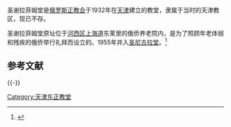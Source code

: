 圣谢拉菲姆堂是[[俄罗斯正教会|俄罗斯正教会]]于1932年在[[天津|天津]]建立的教堂，隶属于当时的天津教区，现已不存。

圣谢拉菲姆堂原址位于[[河西区_(天津市)|河西区]][[上海道_(天津市)|上海道]]东莱里的俄侨养老院内，是为了照顾年老体弱和残疾的俄侨举行礼拜而设立的。1955年并入[[圣尼古拉堂|圣尼古拉堂]]。<ref>{{cite web|url=http://www.tjhp.gov.cn/servlet/ContentServer?cid=1126853058898&pagename=tjhp%2FHPart%2Fxxhcont-1&c=HPart&p1=1104109915445|title=其他宗教|publisher=和平区民族宗教办公室|accessdate=2012年2月21日|deadurl=yes|archiveurl=https://web.archive.org/web/20150619104158/http://www.tjhp.gov.cn/servlet/ContentServer?cid=1126853058898&pagename=tjhp%2FHPart%2Fxxhcont-1&c=HPart&p1=1104109915445|archivedate=2015年6月19日}}</ref>

==参考文献==
<div class="references-small">
<references />
</div>

{{-}}
{{天津教堂}}
{{Religion-buil-stub}}

[[Category:天津东正教堂|Category:天津东正教堂]]